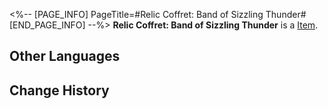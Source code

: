 <%-- [PAGE_INFO]
PageTitle=#Relic Coffret: Band of Sizzling Thunder#
[END_PAGE_INFO] --%>
{{Item Infobox
|title       = Relic Coffret: Band of Sizzling Thunder
|id          = 71008
|image       = Item Relic Coffret- Band of Sizzling Thunder.png
|type        = 
|invCategory = Valuables
|rarity      = 5
|effect      = A device used to collect and restore the Lightdust in the Fragmentum to its original form. Use this to obtain a random 5-star relic from the Band of Sizzling Thunder set.
|description = You never know what's in the box until you open it.
}}
{{Description|1=''"So it's essentially like buying a lottery ticket?"}}
'''Relic Coffret: Band of Sizzling Thunder''' is a [[Item]].

==Other Languages==
{{Other Languages
|en   = Relic Coffret: Band of Sizzling Thunder
|zhs  = 遗器铸盒：激奏雷电的乐队
|zht  = 遺器鑄盒：激奏雷電的樂團
|ja   = 遺物ボックス：雷鳴轟くバンド
|ko   = 유물 주조함: 뇌전을 울리는 밴드
|es   = Cofre de artefactos: Banda del trueno crepitante
|fr   = Coffret à relique : Tonnerre grésillant
|ru   = Сундук с Реликвиями: Бэнд испепеляющего грома
|th   = กล่องรีลิกส์: Band of Sizzling Thunder
|vi   = Hộp Đúc Di Vật: Ban Nhạc Sizzling Thunder
|de   = Reliktkästchen: Band des knisternden Donners
|id   = Relic Coffret: Band of Sizzling Thunder
|pt   = Cofre de Relíquia: Banda Trovão Crepitante
}}

==Change History==
{{Change History|2.0}}